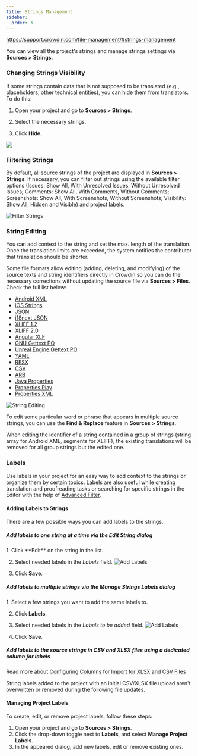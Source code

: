 ```yaml
---
title: Strings Management
sidebar:
  order: 3
---
```


https://support.crowdin.com/file-management/#strings-management


You can view all the project's strings and manage strings settings via **Sources > Strings**.

### Changing Strings Visibility

If some strings contain data that is not supposed to be translated (e.g., placeholders, other technical entities), you can hide them from translators. To do this:

<Steps>

  1. Open your project and go to **Sources > Strings**.

  2. Select the necessary strings.

  3. Click **Hide**.

</Steps>

![](./assets/string_hide.png)

### Filtering Strings

By default, all source strings of the project are displayed in **Sources > Strings**. If necessary, you can filter out strings using the available filter options (Issues: Show All, With Unresolved Issues, Without Unresolved Issues; Comments: Show All, With Comments, Without Comments; Screenshots: Show All, With Screenshots, Without Screenshots; Visibility: Show All, Hidden and Visible) and project labels.

![Filter Strings](./assets/string_filter.png)

### String Editing

You can add context to the string and set the max. length of the translation.
Once the translation limits are exceeded, the system notifies the contributor that translation should be shorter.

Some file formats allow editing (adding, deleting, and modifying) of the source texts and string identifiers directly in Crowdin so you can do the necessary corrections without updating the source file via **Sources > Files**. Check the full list below:

* [Android XML](https://store.crowdin.com/android-xml)
* [iOS Strings](https://store.crowdin.com/strings)
* [JSON](https://store.crowdin.com/json)
* [i18next JSON](https://store.crowdin.com/i18next-json)
* [XLIFF 1.2](https://store.crowdin.com/xliff)
* [XLIFF 2.0](https://store.crowdin.com/xliff2.0)
* [Angular XLF](https://store.crowdin.com/angular)
* [GNU Gettext PO](https://store.crowdin.com/gnu-gettext)
* [Unreal Engine Gettext PO](https://store.crowdin.com/gettext-unreal)
* [YAML](https://store.crowdin.com/yaml)
* [RESX](https://store.crowdin.com/resx)
* [CSV](https://store.crowdin.com/csv)
* [ARB](https://store.crowdin.com/arb)
* [Java Properties](https://store.crowdin.com/java-properties)
* [Properties Play](https://store.crowdin.com/properties-play)
* [Properties XML](https://store.crowdin.com/properties-xml)

![String Editing](./assets/string_edit.png)

To edit some particular word or phrase that appears in multiple source strings, you can use the **Find & Replace** feature in **Sources > Strings**.

<Aside>
  When editing the identifier of a string contained in a group of strings (string array for Android XML, segments for XLIFF), the existing translations will be removed for all group strings but the edited one.
</Aside>

### Labels

Use labels in your project for an easy way to add context to the strings or organize them by certain topics. Labels are also useful while creating translation and proofreading tasks or searching for specific strings in the Editor with the help of [Advanced Filter](/crowdin/online-editor/overview/).

#### Adding Labels to Strings

There are a few possible ways you can add labels to the strings.

##### Add labels to one string at a time via the *Edit String* dialog

<Steps>
  1. Click **Edit** on the string in the list.

  2. Select needed labels in the *Labels* field.
     ![Add Labels](./assets/labels_adding_1.png)

  3. Click **Save**.
</Steps>


##### Add labels to multiple strings via the *Manage Strings Labels* dialog

<Steps>
  1. Select a few strings you want to add the same labels to.

  2. Click **Labels**.

  3. Select needed labels in the *Labels to be added* field.
     ![Add Labels](./assets/labels_adding_2.png)

  4. Click **Save**.
</Steps>

##### Add labels to the source strings in CSV and XLSX files using a dedicated column for labels

Read more about [Configuring Columns for Import for XLSX and CSV Files](/crowdin/project-management/content/csv-xlsx-configuration/)

<Aside>
  String labels added to the project with an initial CSV/XLSX file upload aren't overwritten or removed during the following file updates.
</Aside>

#### Managing Project Labels

To create, edit, or remove project labels, follow these steps:

1. Open your project and go to **Sources > Strings**.
2. Click the drop-down toggle next to **Labels**, and select **Manage Project Labels**.
3. In the appeared dialog, add new labels, edit or remove existing ones.
